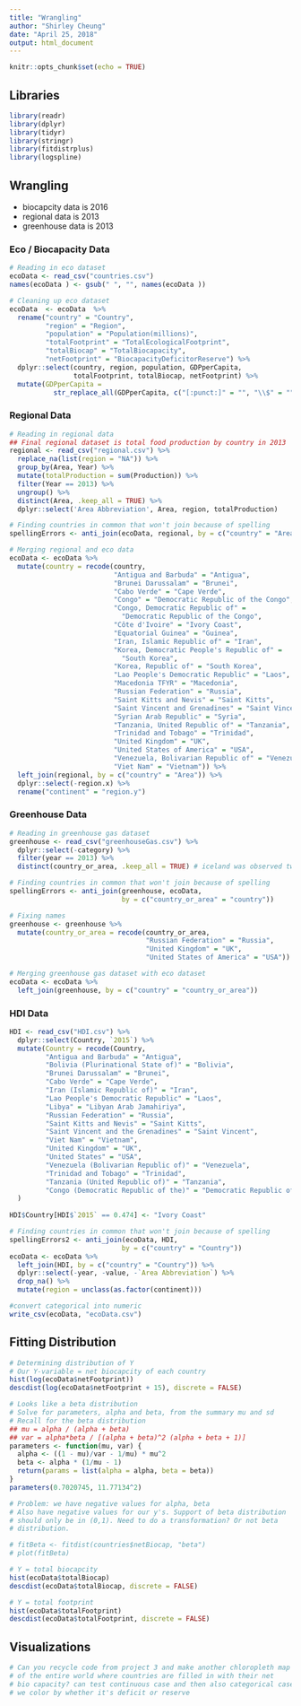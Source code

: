 ```yaml
---
title: "Wrangling"
author: "Shirley Cheung"
date: "April 25, 2018"
output: html_document
---
```


```r
knitr::opts_chunk$set(echo = TRUE)
```

## Libraries
```r
library(readr)
library(dplyr)
library(tidyr)
library(stringr)
library(fitdistrplus)
library(logspline)
```

## Wrangling
+ biocapcity data is 2016
+ regional data is 2013
+ greenhouse data is 2013

### Eco / Biocapacity Data
```r
# Reading in eco dataset
ecoData <- read_csv("countries.csv") 
names(ecoData ) <- gsub(" ", "", names(ecoData )) 

# Cleaning up eco dataset
ecoData  <- ecoData  %>%
  rename("country" = "Country", 
         "region" = "Region",
         "population" = "Population(millions)",
         "totalFootprint" = "TotalEcologicalFootprint",
         "totalBiocap" = "TotalBiocapacity",
         "netFootprint" = "BiocapacityDeficitorReserve") %>%
  dplyr::select(country, region, population, GDPperCapita, 
                totalFootprint, totalBiocap, netFootprint) %>%
  mutate(GDPperCapita = 
           str_replace_all(GDPperCapita, c("[:punct:]" = "", "\\$" = "")))
```

### Regional Data
```r
# Reading in regional data
## Final regional dataset is total food production by country in 2013
regional <- read_csv("regional.csv") %>%
  replace_na(list(region = "NA")) %>%
  group_by(Area, Year) %>%
  mutate(totalProduction = sum(Production)) %>%
  filter(Year == 2013) %>%
  ungroup() %>%
  distinct(Area, .keep_all = TRUE) %>%
  dplyr::select('Area Abbreviation', Area, region, totalProduction)

# Finding countries in common that won't join because of spelling
spellingErrors <- anti_join(ecoData, regional, by = c("country" = "Area")) 

# Merging regional and eco data
ecoData <- ecoData %>%
  mutate(country = recode(country, 
                          "Antigua and Barbuda" = "Antigua",
                          "Brunei Darussalam" = "Brunei",
                          "Cabo Verde" = "Cape Verde",
                          "Congo" = "Democratic Republic of the Congo",
                          "Congo, Democratic Republic of" =
                            "Democratic Republic of the Congo",
                          "Côte d'Ivoire" = "Ivory Coast",
                          "Equatorial Guinea" = "Guinea",
                          "Iran, Islamic Republic of" = "Iran",
                          "Korea, Democratic People's Republic of" =
                            "South Korea",
                          "Korea, Republic of" = "South Korea",
                          "Lao People's Democratic Republic" = "Laos",
                          "Macedonia TFYR" = "Macedonia",
                          "Russian Federation" = "Russia",
                          "Saint Kitts and Nevis" = "Saint Kitts",
                          "Saint Vincent and Grenadines" = "Saint Vincent",
                          "Syrian Arab Republic" = "Syria",
                          "Tanzania, United Republic of" = "Tanzania",
                          "Trinidad and Tobago" = "Trinidad",
                          "United Kingdom" = "UK",
                          "United States of America" = "USA",
                          "Venezuela, Bolivarian Republic of" = "Venezuela",
                          "Viet Nam" = "Vietnam")) %>%
  left_join(regional, by = c("country" = "Area")) %>%
  dplyr::select(-region.x) %>%
  rename("continent" = "region.y")
```

### Greenhouse Data
```r
# Reading in greenhouse gas dataset
greenhouse <- read_csv("greenhouseGas.csv") %>%
  dplyr::select(-category) %>%
  filter(year == 2013) %>%
  distinct(country_or_area, .keep_all = TRUE) # iceland was observed twice

# Finding countries in common that won't join because of spelling
spellingErrors <- anti_join(greenhouse, ecoData, 
                            by = c("country_or_area" = "country"))

# Fixing names
greenhouse <- greenhouse %>%
  mutate(country_or_area = recode(country_or_area, 
                                  "Russian Federation" = "Russia",
                                  "United Kingdom" = "UK",
                                  "United States of America" = "USA"))

# Merging greenhouse gas dataset with eco dataset
ecoData <- ecoData %>%
  left_join(greenhouse, by = c("country" = "country_or_area"))
```

### HDI Data
```r
HDI <- read_csv("HDI.csv") %>% 
  dplyr::select(Country, `2015`) %>%
  mutate(Country = recode(Country,
         "Antigua and Barbuda" = "Antigua", 
         "Bolivia (Plurinational State of)" = "Bolivia",
         "Brunei Darussalam" = "Brunei", 
         "Cabo Verde" = "Cape Verde",
         "Iran (Islamic Republic of)" = "Iran",
         "Lao People's Democratic Republic" = "Laos",
         "Libya" = "Libyan Arab Jamahiriya",
         "Russian Federation" = "Russia",
         "Saint Kitts and Nevis" = "Saint Kitts", 
         "Saint Vincent and the Grenadines" = "Saint Vincent", 
         "Viet Nam" = "Vietnam",
         "United Kingdom" = "UK",
         "United States" = "USA",
         "Venezuela (Bolivarian Republic of)" = "Venezuela",
         "Trinidad and Tobago" = "Trinidad",
         "Tanzania (United Republic of)" = "Tanzania",
         "Congo (Democratic Republic of the)" = "Democratic Republic of the Congo")
  )
  
HDI$Country[HDI$`2015` == 0.474] <- "Ivory Coast"

# Finding countries in common that won't join because of spelling
spellingErrors2 <- anti_join(ecoData, HDI, 
                            by = c("country" = "Country"))
ecoData <- ecoData %>%
  left_join(HDI, by = c("country" = "Country")) %>% 
  dplyr::select(-year, -value, -`Area Abbreviation`) %>%
  drop_na() %>%
  mutate(region = unclass(as.factor(continent)))

#convert categorical into numeric
write_csv(ecoData, "ecoData.csv")
```

## Fitting Distribution
```r
# Determining distribution of Y
# Our Y-variable = net biocapcity of each country
hist(log(ecoData$netFootprint))
descdist(log(ecoData$netFootprint + 15), discrete = FALSE)

# Looks like a beta distribution 
# Solve for parameters, alpha and beta, from the summary mu and sd
# Recall for the beta distribution
## mu = alpha / (alpha + beta)
## var = alpha*beta / [(alpha + beta)^2 (alpha + beta + 1)]
parameters <- function(mu, var) {
  alpha <- ((1 - mu)/var - 1/mu) * mu^2
  beta <- alpha * (1/mu - 1)
  return(params = list(alpha = alpha, beta = beta))
}
parameters(0.7020745, 11.77134^2)

# Problem: we have negative values for alpha, beta
# Also have negative values for our y's. Support of beta distribution
# should only be in (0,1). Need to do a transformation? Or not beta
# distribution. 

# fitBeta <- fitdist(countries$netBiocap, "beta")
# plot(fitBeta)

# Y = total biocapcity
hist(ecoData$totalBiocap)
descdist(ecoData$totalBiocap, discrete = FALSE)

# Y = total footprint
hist(ecoData$totalFootprint)
descdist(ecoData$totalFootprint, discrete = FALSE)
```

## Visualizations
```r
# Can you recycle code from project 3 and make another chloropleth map
# of the entire world where countries are filled in with their net 
# bio capacity? can test continuous case and then also categorical case where 
# we color by whether it's deficit or reserve

```


